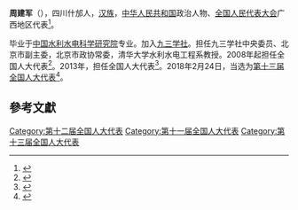 '''周建军'''（{{bd|1960年||||周建军}}），四川什邡人，[[汉族|汉族]]，[[中华人民共和国|中华人民共和国]]政治人物、[[全国人民代表大会|全国人民代表大会]]广西地区代表<ref>{{cite web|author=新华网|title=第十一届全国人大代表|url=http://news.xinhuanet.com/ziliao/2008-03/03/content_7708230.htm?node=36628|publisher=新华网|accessdate=2014-01-07|archive-date=2014-01-10|archive-url=https://web.archive.org/web/20140110211415/http://news.xinhuanet.com/ziliao/2008-03/03/content_7708230.htm?node=36628|dead-url=no}}</ref>。

毕业于[[中国水利水电科学研究院|中国水利水电科学研究院]]专业。加入[[九三学社|九三学社]]。担任九三学社中央委员、北京市副主委，北京市政协常委，清华大学水利水电工程系教授。2008年起担任全国人大代表<ref>{{cite news|title=全国人大代表信息-周建军|url=http://210.82.31.1:8084/delegate/viewDelegate.action?dbid=112007|accessdate=2013-04-05|newspaper=全国人大网|archive-url=https://web.archive.org/web/20140522072221/http://www.npc.gov.cn/delegate/viewDelegate.action?dbid=112007|archive-date=2014-05-22|dead-url=yes}}</ref>。2013年，担任全国人大代表<ref>{{cite news|title=全国人大代表信息-周建军|url=http://210.82.31.1:8084/delegate/viewDelegate.action?dbid=121977|accessdate=2013-04-05|newspaper=全国人大网|archive-url=https://web.archive.org/web/20140522073221/http://www.npc.gov.cn/delegate/viewDelegate.action?dbid=121977|archive-date=2014-05-22|dead-url=yes}}</ref>。2018年2月24日，当选为[[第十三届全国人大代表|第十三届全国人大代表]]<ref>{{Cite web|title=（受权发布）中华人民共和国第十三届全国人民代表大会代表名单-中新网|url=http://www.chinanews.com/gn/2018/02-25/8453959.shtml|accessdate=2021-02-19|work=[[中国新闻网|中国新闻网]]|archive-date=2018-02-27|archive-url=https://web.archive.org/web/20180227031724/http://www.chinanews.com/gn/2018/02-25/8453959.shtml|dead-url=no}}</ref>。

==參考文獻==
{{reflist}}

[[Category:第十二届全国人大代表|Category:第十二届全国人大代表]]
[[Category:第十一届全国人大代表|Category:第十一届全国人大代表]]
[[Category:第十三届全国人大代表|Category:第十三届全国人大代表]]


{{中国政治人物小作品}}